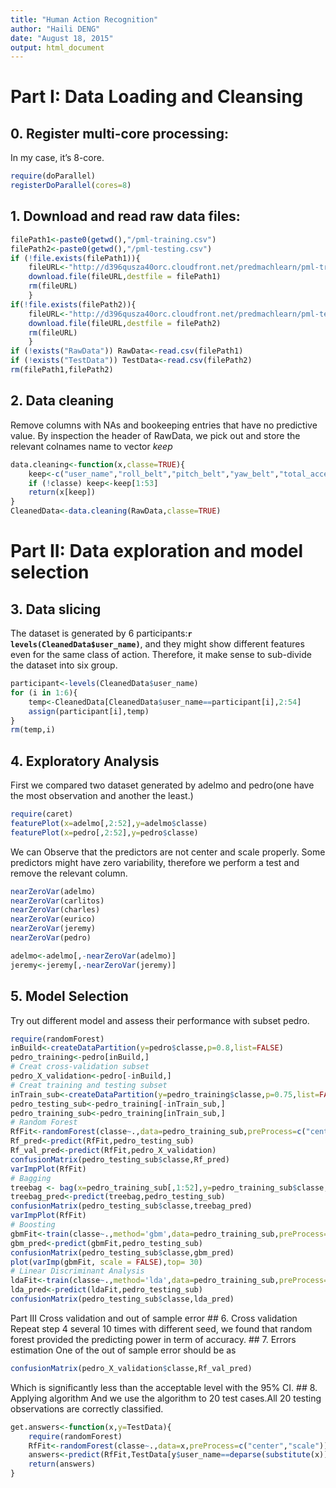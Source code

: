 ```yaml
---
title: "Human Action Recognition"
author: "Haili DENG"
date: "August 18, 2015"
output: html_document
---
```


# Part I: Data Loading and Cleansing
## 0. Register multi-core processing:
In my case, it's 8-core.
```r
require(doParallel)
registerDoParallel(cores=8)
```

## 1. Download and read raw data files:
```r
filePath1<-paste0(getwd(),"/pml-training.csv")
filePath2<-paste0(getwd(),"/pml-testing.csv")
if (!file.exists(filePath1)){
    fileURL<-"http://d396qusza40orc.cloudfront.net/predmachlearn/pml-training.csv"
    download.file(fileURL,destfile = filePath1)
    rm(fileURL)
    }
if(!file.exists(filePath2)){
    fileURL<-"http://d396qusza40orc.cloudfront.net/predmachlearn/pml-testing.csv"
    download.file(fileURL,destfile = filePath2)
    rm(fileURL)
    }
if (!exists("RawData")) RawData<-read.csv(filePath1)
if (!exists("TestData")) TestData<-read.csv(filePath2)
rm(filePath1,filePath2)
```
## 2. Data cleaning
Remove columns with NAs and bookeeping entries that have no predictive value. By inspection 
the header of RawData, we pick out and store the relevant colnames name to vector *keep*

```r
data.cleaning<-function(x,classe=TRUE){
    keep<-c("user_name","roll_belt","pitch_belt","yaw_belt","total_accel_belt","gyros_belt_x","gyros_belt_y","gyros_belt_z","accel_belt_x","accel_belt_y","accel_belt_z","magnet_belt_x","magnet_belt_y","magnet_belt_z","roll_arm","pitch_arm","yaw_arm","total_accel_arm","gyros_arm_x","gyros_arm_y","gyros_arm_z","accel_arm_x","accel_arm_y","accel_arm_z","magnet_arm_x","magnet_arm_y","magnet_arm_z","roll_dumbbell","pitch_dumbbell","yaw_dumbbell","total_accel_dumbbell","gyros_dumbbell_x","gyros_dumbbell_y","gyros_dumbbell_z","accel_dumbbell_x","accel_dumbbell_y","accel_dumbbell_z","magnet_dumbbell_x","magnet_dumbbell_y","magnet_dumbbell_z","roll_forearm","pitch_forearm","yaw_forearm","total_accel_forearm","gyros_forearm_x","gyros_forearm_y","gyros_forearm_z","accel_forearm_x","accel_forearm_y","accel_forearm_z","magnet_forearm_x","magnet_forearm_y","magnet_forearm_z","classe")
    if (!classe) keep<-keep[1:53]
    return(x[keep])
}
CleanedData<-data.cleaning(RawData,classe=TRUE)
```

# Part II: Data exploration and model selection
## 3. Data slicing
The dataset is generated by 6 participants:**`r levels(CleanedData$user_name)`**, and they might show different features even for the same class of action. Therefore, it make sense to sub-divide the dataset into six group.
```r
participant<-levels(CleanedData$user_name)
for (i in 1:6){
    temp<-CleanedData[CleanedData$user_name==participant[i],2:54]
    assign(participant[i],temp)   
}
rm(temp,i)
```
## 4. Exploratory Analysis
First we compared two dataset generated by adelmo and pedro(one have the most observation and another the least.)
```r
require(caret)
featurePlot(x=adelmo[,2:52],y=adelmo$classe)
featurePlot(x=pedro[,2:52],y=pedro$classe)

```
We can Observe that the predictors are not center and scale properly.
Some predictors might have zero variability, therefore we perform a test and remove the relevant column.
```r
nearZeroVar(adelmo)
nearZeroVar(carlitos)
nearZeroVar(charles)
nearZeroVar(eurico)
nearZeroVar(jeremy)
nearZeroVar(pedro)
```
```r
adelmo<-adelmo[,-nearZeroVar(adelmo)]
jeremy<-jeremy[,-nearZeroVar(jeremy)]
```
## 5. Model Selection
Try out different model and assess their performance with subset pedro.
```r
require(randomForest)
inBuild<-createDataPartition(y=pedro$classe,p=0.8,list=FALSE)
pedro_training<-pedro[inBuild,]
# Creat cross-validation subset
pedro_X_validation<-pedro[-inBuild,]
# Creat training and testing subset
inTrain_sub<-createDataPartition(y=pedro_training$classe,p=0.75,list=FALSE)
pedro_testing_sub<-pedro_training[-inTrain_sub,]
pedro_training_sub<-pedro_training[inTrain_sub,]
# Random Forest
RfFit<-randomForest(classe~.,data=pedro_training_sub,preProcess=c("center","scale"))
Rf_pred<-predict(RfFit,pedro_testing_sub)
Rf_val_pred<-predict(RfFit,pedro_X_validation)
confusionMatrix(pedro_testing_sub$classe,Rf_pred)
varImpPlot(RfFit)
# Bagging
treebag <- bag(x=pedro_training_sub[,1:52],y=pedro_training_sub$classe, B = 20,bagControl = bagControl(fit = ctreeBag$fit,predict = ctreeBag$pred,aggregate = ctreeBag$aggregate),preProcess=c("center","scale"))
treebag_pred<-predict(treebag,pedro_testing_sub)
confusionMatrix(pedro_testing_sub$classe,treebag_pred)
varImpPlot(RfFit)
# Boosting
gbmFit<-train(classe~.,method='gbm',data=pedro_training_sub,preProcess=c("center","scale"))
gbm_pred<-predict(gbmFit,pedro_testing_sub)
confusionMatrix(pedro_testing_sub$classe,gbm_pred)
plot(varImp(gbmFit, scale = FALSE),top= 30)
# Linear Discriminant Analysis
ldaFit<-train(classe~.,method='lda',data=pedro_training_sub,preProcess=c("center","scale"))
lda_pred<-predict(ldaFit,pedro_testing_sub)
confusionMatrix(pedro_testing_sub$classe,lda_pred)
```
Part III Cross validation and out of sample error
## 6. Cross validation
Repeat step 4 several 10 times with different seed, we found that random forest provided the predicting power in term of accuracy. 
## 7. Errors estimation
One of the out of sample error should be as 
```r
confusionMatrix(pedro_X_validation$classe,Rf_val_pred)
```
Which is significantly less than the acceptable level with the 95% CI.
## 8. Applying algorithm
And we use the algorithm to 20 test cases.All 20 testing observations are correctly classified.

```r
get.answers<-function(x,y=TestData){
    require(randomForest)
    RfFit<-randomForest(classe~.,data=x,preProcess=c("center","scale"))
    answers<-predict(RfFit,TestData[y$user_name==deparse(substitute(x)),])
    return(answers)
}
```



